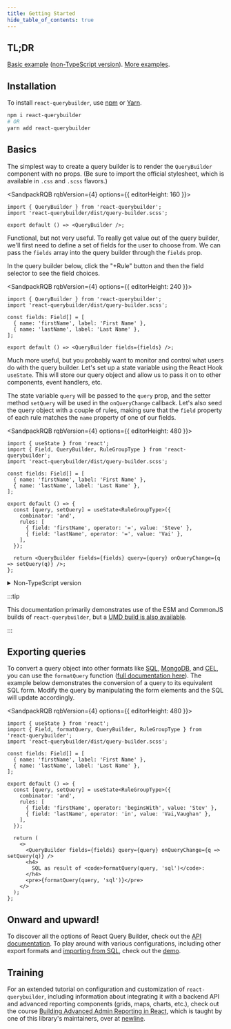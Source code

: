 ```yaml
---
title: Getting Started
hide_table_of_contents: true
---
```



## TL;DR

[Basic example](https://codesandbox.io/s/github/react-querybuilder/react-querybuilder/tree/main/examples/basic-ts) ([non-TypeScript version](https://codesandbox.io/s/github/react-querybuilder/react-querybuilder/tree/main/examples/basic)). [More examples](https://github.com/react-querybuilder/react-querybuilder/tree/main/examples/).

## Installation

To install `react-querybuilder`, use [npm](https://www.npmjs.com/package/react-querybuilder) or [Yarn](https://yarnpkg.com/package/react-querybuilder).

```bash
npm i react-querybuilder
# OR
yarn add react-querybuilder
```

## Basics

The simplest way to create a query builder is to render the `QueryBuilder` component with no props. (Be sure to import the official stylesheet, which is available in `.css` and `.scss` flavors.)

<SandpackRQB rqbVersion={4} options={{ editorHeight: 160 }}>

```tsx
import { QueryBuilder } from 'react-querybuilder';
import 'react-querybuilder/dist/query-builder.scss';

export default () => <QueryBuilder />;
```

</SandpackRQB>

Functional, but not very useful. To really get value out of the query builder, we'll first need to define a set of fields for the user to choose from. We can pass the `fields` array into the query builder through the `fields` prop.

In the query builder below, click the "+Rule" button and then the field selector to see the field choices.

<SandpackRQB rqbVersion={4} options={{ editorHeight: 240 }}>

```tsx
import { QueryBuilder } from 'react-querybuilder';
import 'react-querybuilder/dist/query-builder.scss';

const fields: Field[] = [
  { name: 'firstName', label: 'First Name' },
  { name: 'lastName', label: 'Last Name' },
];

export default () => <QueryBuilder fields={fields} />;
```

</SandpackRQB>

Much more useful, but you probably want to monitor and control what users do with the query builder. Let's set up a state variable using the React Hook `useState`. This will store our query object and allow us to pass it on to other components, event handlers, etc.

The state variable `query` will be passed to the `query` prop, and the setter method `setQuery` will be used in the `onQueryChange` callback. Let's also seed the query object with a couple of rules, making sure that the `field` property of each rule matches the `name` property of one of our fields.

<SandpackRQB rqbVersion={4} options={{ editorHeight: 480 }}>

```tsx
import { useState } from 'react';
import { Field, QueryBuilder, RuleGroupType } from 'react-querybuilder';
import 'react-querybuilder/dist/query-builder.scss';

const fields: Field[] = [
  { name: 'firstName', label: 'First Name' },
  { name: 'lastName', label: 'Last Name' },
];

export default () => {
  const [query, setQuery] = useState<RuleGroupType>({
    combinator: 'and',
    rules: [
      { field: 'firstName', operator: '=', value: 'Steve' },
      { field: 'lastName', operator: '=', value: 'Vai' },
    ],
  });

  return <QueryBuilder fields={fields} query={query} onQueryChange={q => setQuery(q)} />;
};
```

</SandpackRQB>

<details>
<summary>Non-TypeScript version</summary>

```jsx
import { useState } from 'react';
import { QueryBuilder } from 'react-querybuilder';
import 'react-querybuilder/dist/query-builder.scss';

const fields = [
  { name: 'firstName', label: 'First Name' },
  { name: 'lastName', label: 'Last Name' },
];

export default () => {
  const [query, setQuery] = useState({
    combinator: 'and',
    rules: [
      { field: 'firstName', operator: '=', value: 'Steve' },
      { field: 'lastName', operator: '=', value: 'Vai' },
    ],
  });

  return <QueryBuilder fields={fields} query={query} onQueryChange={q => setQuery(q)} />;
};
```

</details>

:::tip

This documentation primarily demonstrates use of the ESM and CommonJS builds of `react-querybuilder`, but a [UMD build is also available](./umd).

:::

## Exporting queries

To convert a query object into other formats like [SQL](https://en.wikipedia.org/wiki/SQL), [MongoDB](https://www.mongodb.com/), and [CEL](https://github.com/google/cel-spec), you can use the `formatQuery` function ([full documentation here](./api/export)). The example below demonstrates the conversion of a query to its equivalent SQL form. Modify the query by manipulating the form elements and the SQL will update accordingly.

<SandpackRQB rqbVersion={4} options={{ editorHeight: 480 }}>

```tsx
import { useState } from 'react';
import { Field, formatQuery, QueryBuilder, RuleGroupType } from 'react-querybuilder';
import 'react-querybuilder/dist/query-builder.scss';

const fields: Field[] = [
  { name: 'firstName', label: 'First Name' },
  { name: 'lastName', label: 'Last Name' },
];

export default () => {
  const [query, setQuery] = useState<RuleGroupType>({
    combinator: 'and',
    rules: [
      { field: 'firstName', operator: 'beginsWith', value: 'Stev' },
      { field: 'lastName', operator: 'in', value: 'Vai,Vaughan' },
    ],
  });

  return (
    <>
      <QueryBuilder fields={fields} query={query} onQueryChange={q => setQuery(q)} />
      <h4>
        SQL as result of <code>formatQuery(query, 'sql')</code>:
      </h4>
      <pre>{formatQuery(query, 'sql')}</pre>
    </>
  );
};
```

</SandpackRQB>

## Onward and upward!

To discover all the options of React Query Builder, check out the [API documentation](./api/querybuilder). To play around with various configurations, including other export formats and [importing from SQL](./api/import), check out the [demo](/react-querybuilder).

## Training

For an extended tutorial on configuration and customization of `react-querybuilder`, including information about integrating it with a backend API and advanced reporting components (grids, maps, charts, etc.), check out the course [Building Advanced Admin Reporting in React](https://www.newline.co/courses/building-advanced-admin-reporting-in-react), which is taught by one of this library's maintainers, over at [newline](https://www.newline.co/).
